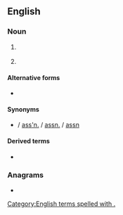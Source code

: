 {{also|Assoc|Assoc.}}
==English==

===Noun===
{{en-noun|?}}

# {{lb|en|legal}} {{abbreviation of|associate|lang=en}}
# {{abbreviation of|association|lang=en}}

====Alternative forms====
* {{l|en|assoc}}

====Synonyms====
{{sense|association}}
* {{l|en|ass'n}} / [[ass'n.]] / [[assn.]] / [[assn]]

====Derived terms====
* {{l|en|soccer}}

===Anagrams===
* {{anagrams|en|Casos|Casso}}

[[Category:English terms spelled with .]]